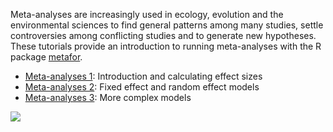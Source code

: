 Meta-analyses are increasingly used in ecology, evolution and the environmental sciences to find general patterns among many studies, settle controversies among conflicting studies and to generate new hypotheses. These tutorials provide an introduction to running meta-analyses with the R package [metafor](http://www.metafor-project.org/doku.php).

* [Meta-analyses 1](http://environmentalcomputing.net/meta-analyses-1/): Introduction and calculating effect sizes  
* [Meta-analyses 2](http://environmentalcomputing.net/meta-analyses-2/): Fixed effect and random effect models  
* [Meta-analyses 3](http://environmentalcomputing.net/meta-analyses-3/): More complex models 

![](4666102_orig.jpg)